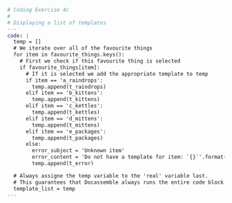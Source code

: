 ```yml
# Coding Exercise 4c
#
# Displaying a list of templates
---
code: |
  temp = []
  # We iterate over all of the favourite things
  for item in favourite_things.keys():
    # First we check if this favourite thing is selected
    if favourite_things[item]:
      # If it is selected we add the appropriate template to temp
      if item == 'a_raindrops':
        temp.append(t_raindrops)
      elif item == 'b_kittens':
        temp.append(t_kittens)
      elif item == 'c_kettles':
        temp.append(t_kettles)
      elif item == 'd_mittens':
        temp.append(t_mittens)
      elif item == 'e_packages':
        temp.append(t_packages)
      else:
        error_subject = 'Unknown item'
        error_content = 'Do not have a template for item: `{}`'.format(item)
        temp.append(t_error)

  # Always assigne the temp variable to the 'real' variable last. 
  # This guarantees that Docassemble always runs the entire code block
  template_list = temp
---
```